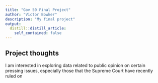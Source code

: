```yaml
---
title: "Gov 50 Final Project"
author: "Victor Bowker"
description: "My final project"
output:
  distill::distill_article:
    self_contained: false
---
```




## Project thoughts

I am interested in exploring data related to public opinion on certain pressing issues, especially those that the Supreme Court have recently ruled on